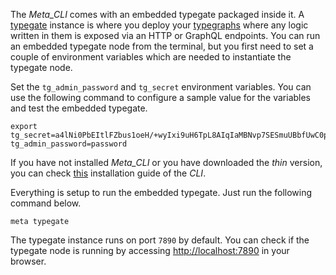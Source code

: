 
The _Meta_CLI_ comes with an embedded typegate packaged inside it. A [typegate](/docs/reference/typegate) instance is where you deploy your [typegraphs](/docs/reference/typegraph) where any logic written in them is exposed via an HTTP or GraphQL endpoints. You can run an embedded typegate node from the terminal, but you first need to set a couple of environment variables which are needed to instantiate the typegate node. 

Set the `tg_admin_password` and `tg_secret` environment variables. You can use the following command to configure a sample value for the variables and test the embedded typegate.
```shell
export tg_secret=a4lNi0PbEItlFZbus1oeH/+wyIxi9uH6TpL8AIqIaMBNvp7SESmuUBbfUwC0prxhGhZqHw8vMDYZAGMhSZ4fLw== tg_admin_password=password
```

If you have not installed _Meta_CLI_ or you have downloaded the _thin_ version, you can check [this](/docs/reference/meta-cli#Installation) installation guide of the _CLI_.

Everything is setup to run the embedded typegate. Just run the following command below.
```shell
meta typegate
```
The typegate instance runs on port `7890` by default. You can check if the typegate node is running by accessing [http://localhost:7890](http://localhost:7890) in your browser.

